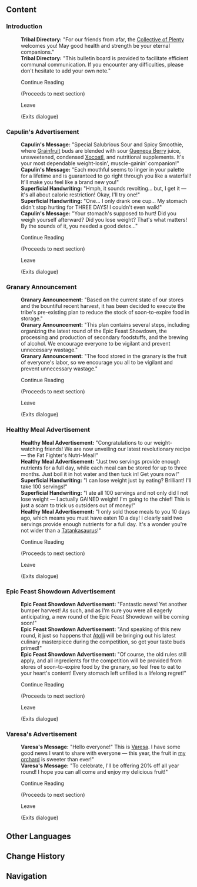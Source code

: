 {{Location Infobox
|image        = <gallery>
Sign Collective of Plenty General Message Board.png|In-game
NPC Location Camotli.png|Map
</gallery>
|type         = Point of Interest
|type2        = Bulletin Board
|map_level    = 
|poi          = 
|subarea      = "Collective of Plenty"
|area         = Atocpan
|subregion    = 
|region       = Natlan
}}
{{Location Intro|The '''Collective of Plenty General Message Board'''|description=<p>{{If Self|Collective of Plenty General Message Board|It|The Collective of Plenty General Message Board}} can be found near [[Camotli]] on the lower level of the tribal settlement. The messages randomly cycle through every time "Continue Reading" is selected.</p>}}

==Content==
{{Dialogue Start}}
===Introduction===
:'''Tribal Directory:''' "For our friends from afar, the [[Collective of Plenty]] welcomes you! May good health and strength be your eternal companions."
:'''Tribal Directory:''' "This bulletin board is provided to facilitate efficient communal communication. If you encounter any difficulties, please don't hesitate to add your own note."
:{{DIcon}} Continue Reading
:;(Proceeds to next section)
:{{DIcon}} Leave
:;(Exits dialogue)

===Capulin's Advertisement===
:'''Capulin's Message:''' "Special Salubrious Sour and Spicy Smoothie, where [[Grainfruit]] buds are blended with sour [[Quenepa Berry]] juice, unsweetened, condensed [[Xocoatl]], and nutritional supplements. It's your most dependable weight-losin', muscle-gainin' companion!"
:'''Capulin's Message:''' "Each mouthful seems to linger in your palette for a lifetime and is guaranteed to go right through you like a waterfall! It'll make you feel like a brand new you!"
:'''Superficial Handwriting:''' "Hmph, it sounds revolting... but, I get it &mdash; it's all about caloric restriction! Okay, I'll try one!"
:'''Superficial Handwriting:''' "One... I only drank one cup... My stomach didn't stop hurting for THREE DAYS! I couldn't even walk!"
:'''Capulin's Message:''' "Your stomach's supposed to hurt! Did you weigh yourself afterward? Did you lose weight? That's what matters! By the sounds of it, you needed a good detox..."
:{{DIcon}} Continue Reading
:;(Proceeds to next section)
:{{DIcon}} Leave
:;(Exits dialogue)

===Granary Announcement===
:'''Granary Announcement:''' "Based on the current state of our stores and the bountiful recent harvest, it has been decided to execute the tribe's pre-existing plan to reduce the stock of soon-to-expire food in storage."
:'''Granary Announcement:''' "This plan contains several steps, including organizing the latest round of the Epic Feast Showdown, the processing and production of secondary foodstuffs, and the brewing of alcohol. We encourage everyone to be vigilant and prevent unnecessary wastage."
:'''Granary Announcement:''' "The food stored in the granary is the fruit of everyone's labor, so we encourage you all to be vigilant and prevent unnecessary wastage."
:{{DIcon}} Continue Reading
:;(Proceeds to next section)
:{{DIcon}} Leave
:;(Exits dialogue)

===Healthy Meal Advertisement===
:'''Healthy Meal Advertisement:''' "Congratulations to our weight-watching friends! We are now unveiling our latest revolutionary recipe &mdash; the Fat Fighter's Nutri-Meal!"
:'''Healthy Meal Advertisement:''' "Just two servings provide enough nutrients for a full day, while each meal can be stored for up to three months. Just boil it in hot water and then tuck in! Get yours now!"
:'''Superficial Handwriting:''' "I can lose weight just by eating? Brilliant! I'll take 100 servings!"
:'''Superficial Handwriting:''' "I ate all 100 servings and not only did I not lose weight &mdash; I actually GAINED weight! I'm going to the chief! This is just a scam to trick us outsiders out of {{sic|their|expected=our}} money!"
:'''Healthy Meal Advertisement:''' "I only sold those meals to you 10 days ago, which means you must have eaten 10 a day! I clearly said two servings provide enough nutrients for a full day. It's a wonder you're not wider than a [[Tatankasaurus]]!"
:{{DIcon}} Continue Reading
:;(Proceeds to next section)
:{{DIcon}} Leave
:;(Exits dialogue)

===Epic Feast Showdown Advertisement===
:'''Epic Feast Showdown Advertisement:''' "Fantastic news! Yet another bumper harvest! As such, and as I'm sure you were all eagerly anticipating, a new round of the Epic Feast Showdown will be coming soon!"
:'''Epic Feast Showdown Advertisement:''' "And speaking of this new round, it just so happens that [[Atolli]] will be bringing out his latest culinary masterpiece during the competition, so get your taste buds primed!"
:'''Epic Feast Showdown Advertisement:''' "Of course, the old rules still apply, and all ingredients for the competition will be provided from stores of soon-to-expire food by the granary, so feel free to eat to your heart's content! Every stomach left unfilled is a lifelong regret!"
:{{DIcon}} Continue Reading
:;(Proceeds to next section)
:{{DIcon}} Leave
:;(Exits dialogue)

===Varesa's Advertisement===
:'''Varesa's Message:''' "Hello everyone!" This is [[Varesa]]. I have some good news I want to share with everyone &mdash; this year, the fruit in [[Varesa's Orchard|my orchard]] is sweeter than ever!"
:'''Varesa's Message:''' "To celebrate, I'll be offering 20% off all year round! I hope you can all come and enjoy my delicious fruit!"
:{{DIcon}} Continue Reading
:;(Proceeds to next section)
:{{DIcon}} Leave
:;(Exits dialogue)
{{Dialogue End}}

==Other Languages==
{{Other Languages|default_hidden=1
|en      = Collective of Plenty General Message Board
|zhs     = 
|zhs_rm  = 
|zht     = 
|zht_rm  = 
|ja      = 
|ja_rm   = 
|ko      = 
|es      = 
|fr      = 
|ru      = 
|th      = 
|th_rm   = 
|vi      = 
|de      = 
|id      = 
|pt      = 
|tr      = 
|it      = 
}}

==Change History==
{{Change History|5.5}}

==Navigation==
{{PoI Navbox|Natlan}}